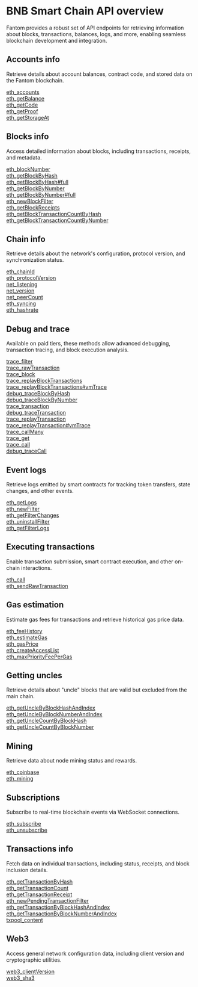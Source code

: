 # BNB Smart Chain API overview

Fantom provides a robust set of API endpoints for retrieving information about blocks, transactions, balances, logs, and more, enabling seamless blockchain development and integration.

## Accounts info

Retrieve details about account balances, contract code, and stored data on the Fantom blockchain.

[eth_accounts](/fantom-api/accountinfo/eth_accounts) \
[eth_getBalance](/fantom-api/accountinfo/eth_getBalance) \
[eth_getCode](/fantom-api/accountinfo/eth_getCode) \
[eth_getProof](/fantom-api/accountinfo/eth_getProof) \
[eth_getStorageAt](/fantom-api/accountinfo/eth_getStorageAt)

## Blocks info

Access detailed information about blocks, including transactions, receipts, and metadata.

[eth_blockNumber](/fantom-api/blocksinfo/eth_blockNumber) \
[eth_getBlockByHash](/fantom-api/blocksinfo/eth_getBlockByHash) \
[eth_getBlockByHash#full](/fantom-api/blocksinfo/eth_getBlockByHashfull) \
[eth_getBlockByNumber](/fantom-api/blocksinfo/eth_getBlockByNumber) \
[eth_getBlockByNumber#full](/fantom-api/blocksinfo/eth_getBlockByNumberfull) \
[eth_newBlockFilter](/fantom-api/blocksinfo/eth_newBlockFilter) \
[eth_getBlockReceipts](/fantom-api/blocksinfo/eth_getBlockReceipts) \
[eth_getBlockTransactionCountByHash](/fantom-api/blocksinfo/eth_getBlockTransactionCountByHash) \
[eth_getBlockTransactionCountByNumber](/fantom-api/blocksinfo/eth_getBlockTransactionCountByNumber)

## Chain info

Retrieve details about the network's configuration, protocol version, and synchronization status.

[eth_chainId](/fantom-api/chaininfo/eth_chainId) \
[eth_protocolVersion](/fantom-api/chaininfo/eth_protocolVersion) \
[net_listening](/fantom-api/chaininfo/net_listening) \
[net_version](/fantom-api/chaininfo/net_version) \
[net_peerCount](/fantom-api/chaininfo/net_peerCount) \
[eth_syncing](/fantom-api/chaininfo/eth_syncing) \
[eth_hashrate](/fantom-api/chaininfo/eth_hashrate)

## Debug and trace

Available on paid tiers, these methods allow advanced debugging, transaction tracing, and block execution analysis.

[trace_filter](/fantom-api/debugandtrace/trace_filter) \
[trace_rawTransaction](/fantom-api/debugandtrace/trace_rawTransaction) \
[trace_block](/fantom-api/debugandtrace/trace_block) \
[trace_replayBlockTransactions](/fantom-api/debugandtrace/trace_replayBlockTransactions) \
[trace_replayBlockTransactions#vmTrace](/fantom-api/debugandtrace/trace_replayBlockTransactionsvmTrace) \
[debug_traceBlockByHash](/fantom-api/debugandtrace/debug_traceBlockByHash) \
[debug_traceBlockByNumber](/fantom-api/debugandtrace/debug_traceBlockByNumber) \
[trace_transaction](/fantom-api/debugandtrace/trace_transaction) \
[debug_traceTransaction](/fantom-api/debugandtrace/debug_traceTransaction) \
[trace_replayTransaction](/fantom-api/debugandtrace/trace_replayTransaction) \
[trace_replayTransaction#vmTrace](/fantom-api/debugandtrace/trace_replayTransactionvmTrace) \
[trace_callMany](/fantom-api/debugandtrace/trace_callMany) \
[trace_get](/fantom-api/debugandtrace/trace_get) \
[trace_call](/fantom-api/debugandtrace/trace_call) \
[debug_traceCall](/fantom-api/debugandtrace/debug_traceCall)

## Event logs

Retrieve logs emitted by smart contracts for tracking token transfers, state changes, and other events.

[eth_getLogs](/fantom-api/eventlogs/eth_getLogs) \
[eth_newFilter](/fantom-api/eventlogs/eth_newFilter) \
[eth_getFilterChanges](/fantom-api/eventlogs/eth_getFilterChanges) \
[eth_uninstallFilter](/fantom-api/eventlogs/eth_uninstallFilter) \
[eth_getFilterLogs](/fantom-api/eventlogs/eth_getFilterLogs)

## Executing transactions

Enable transaction submission, smart contract execution, and other on-chain interactions.

[eth_call](/fantom-api/executingtransactions/eth_call) \
[eth_sendRawTransaction](/fantom-api/executingtransactions/eth_sendRawTransaction)

## Gas estimation

Estimate gas fees for transactions and retrieve historical gas price data.

[eth_feeHistory](/fantom-api/gasestimation/eth_feeHistory) \
[eth_estimateGas](/fantom-api/gasestimation/eth_estimateGas) \
[eth_gasPrice](/fantom-api/gasestimation/eth_gasPrice) \
[eth_createAccessList](/fantom-api/gasestimation/eth_createAccessList) \
[eth_maxPriorityFeePerGas](/fantom-api/gasestimation/eth_maxPriorityFeePerGas)

## Getting uncles

Retrieve details about "uncle" blocks that are valid but excluded from the main chain.

[eth_getUncleByBlockHashAndIndex](/fantom-api/gettinguncles/eth_getUncleByBlockHashAndIndex) \
[eth_getUncleByBlockNumberAndIndex](/fantom-api/gettinguncles/eth_getUncleByBlockNumberAndIndex) \
[eth_getUncleCountByBlockHash](/fantom-api/gettinguncles/eth_getUncleCountByBlockHash) \
[eth_getUncleCountByBlockNumber](/fantom-api/gettinguncles/eth_getUncleCountByBlockNumber)

## Mining

Retrieve data about node mining status and rewards.

[eth_coinbase](/fantom-api/mining/eth_coinbase) \
[eth_mining](/fantom-api/mining/eth_mining)

## Subscriptions

Subscribe to real-time blockchain events via WebSocket connections.

[eth_subscribe](/fantom-api/subscriptions/eth_subscribe) \
[eth_unsubscribe](/fantom-api/subscriptions/eth_unsubscribe)

## Transactions info

Fetch data on individual transactions, including status, receipts, and block inclusion details.

[eth_getTransactionByHash](/fantom-api/transactionsinfo/eth_getTransactionByHash) \
[eth_getTransactionCount](/fantom-api/transactionsinfo/eth_getTransactionCount) \
[eth_getTransactionReceipt](/fantom-api/transactionsinfo/eth_getTransactionReceipt) \
[eth_newPendingTransactionFilter](/fantom-api/transactionsinfo/eth_newPendingTransactionFilter) \
[eth_getTransactionByBlockHashAndIndex](/fantom-api/transactionsinfo/eth_getTransactionByBlockHashAndIndex) \
[eth_getTransactionByBlockNumberAndIndex](/fantom-api/transactionsinfo/eth_getTransactionByBlockNumberAndIndex) \
[txpool_content](/fantom-api/transactionsinfo/txpool_content)

## Web3

Access general network configuration data, including client version and cryptographic utilities.

[web3_clientVersion](/fantom-api/web3/web3_clientVersion) \
[web3_sha3](/fantom-api/web3/web3_sha3)